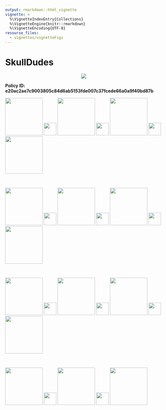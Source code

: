 ```yaml
---
output: rmarkdown::html_vignette
vignette: >
  %\VignetteIndexEntry{Collections}
  %\VignetteEngine{knitr::rmarkdown}
  %\VignetteEncoding{UTF-8}
resourse_files:
  - vignettes/vignetteFigs
---
```


<!-------------------------->
<!-------------------------->
<!-- HTML styles items    -->
<!-------------------------->
<!-------------------------->

<style>
.button {
  background-color: #555555;
  border-radius: 8px;
  border: none;
  color: white;
  padding: 15px 32px;
  text-align: center;
  text-decoration: none;
  display: inline-block;
  font-size: 16px;
  margin: 4px 2px;
  cursor: pointer;
}

.button:hover {
  box-shadow: 0 12px 16px 0 rgba(0,0,0,0.24), 0 17px 50px 0 rgba(0,0,0,0.19);
  background-color: #555555;
  color: gold;
}

</style>


<!-------------------------->
<!-------------------------->
# SkullDudes {#skulldudes}
<!-------------------------->
<!-------------------------->
<p align="center"> <img src="vignetteFigs/divider.png"></p>

**Policy ID: e20ac2ae7c9003805c84d6ab5153fde007c37fcede66a0a9f40bd87b**

<p align="center">
<a href="https://cardragonox.github.io/cardragonox/articles/vignette_collections.html#skulldudes" target="_blank"><img src="vignetteFigs/SkullDude 1.png" width="120"/></a>
<img src="vignetteFigs/blank.png" height="40"/>
<a href="https://cardragonox.github.io/cardragonox/articles/vignette_collections.html#skulldudes" target="_blank"><img src="vignetteFigs/SkullDude 2.png" width="120"/></a>
<img src="vignetteFigs/blank.png" height="40"/>
<a href="https://cardragonox.github.io/cardragonox/articles/vignette_collections.html#skulldudes" target="_blank"><img src="vignetteFigs/SkullDude 3.png" width="120"/></a>
<img src="vignetteFigs/blank.png" height="40"/>
<a href="https://cardragonox.github.io/cardragonox/articles/vignette_collections.html#skulldudes" target="_blank"><img src="vignetteFigs/SkullDude 4.png" width="120"/></a>

<br>

<a href="https://cardragonox.github.io/cardragonox/articles/vignette_collections.html#skulldudes" target="_blank"><img src="vignetteFigs/SkullDude 5.png" width="120"/></a>
<img src="vignetteFigs/blank.png" height="40"/>
<a href="https://cardragonox.github.io/cardragonox/articles/vignette_collections.html#skulldudes" target="_blank"><img src="vignetteFigs/SkullDude 6.png" width="120"/></a>
<img src="vignetteFigs/blank.png" height="40"/>
<a href="https://cardragonox.github.io/cardragonox/articles/vignette_collections.html#skulldudes" target="_blank"><img src="vignetteFigs/SkullDude 7.png" width="120"/></a>
<img src="vignetteFigs/blank.png" height="40"/>
<a href="https://cardragonox.github.io/cardragonox/articles/vignette_collections.html#skulldudes" target="_blank"><img src="vignetteFigs/SkullDude 8.png" width="120"/></a>

<br>

<a href="https://cardragonox.github.io/cardragonox/articles/vignette_collections.html#skulldudes" target="_blank"><img src="vignetteFigs/SkullDude 9.png" width="120"/></a>
<img src="vignetteFigs/blank.png" height="40"/>
<a href="https://cardragonox.github.io/cardragonox/articles/vignette_collections.html#skulldudes" target="_blank"><img src="vignetteFigs/SkullDude 10.png" width="120"/></a>
<img src="vignetteFigs/blank.png" height="40"/>
<a href="https://cardragonox.github.io/cardragonox/articles/vignette_collections.html#skulldudes" target="_blank"><img src="vignetteFigs/SkullDude 11.png" width="120"/></a>
<img src="vignetteFigs/blank.png" height="40"/>
<a href="https://cardragonox.github.io/cardragonox/articles/vignette_collections.html#skulldudes" target="_blank"><img src="vignetteFigs/SkullDude 12.png" width="120"/></a>

<br>

<a href="https://cardragonox.github.io/cardragonox/articles/vignette_collections.html#skulldudes" target="_blank"><img src="vignetteFigs/SkullDude 13.png" width="120"/></a>
<img src="vignetteFigs/blank.png" height="40"/>
<a href="https://cardragonox.github.io/cardragonox/articles/vignette_collections.html#skulldudes" target="_blank"><img src="vignetteFigs/SkullDude 14.png" width="120"/></a>
<img src="vignetteFigs/blank.png" height="40"/>
<a href="https://cardragonox.github.io/cardragonox/articles/vignette_collections.html#skulldudes" target="_blank"><img src="vignetteFigs/SkullDude 15.gif" width="120"/></a>
</p>
